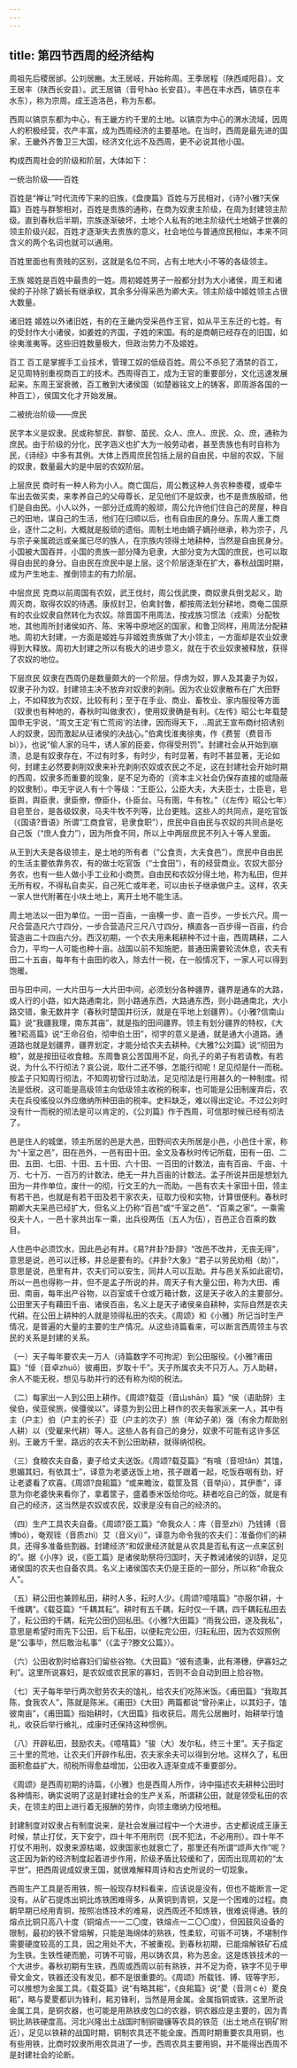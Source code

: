 ```yaml
---
---
---
```

title: 第四节西周的经济结构
---



周祖先后稷居邰。公刘居豳。太王居岐，开始称周。王季居程（陕西咸阳县）。文王居丰（陕西长安县）。武王居镐（音号hào 长安县）。丰邑在丰水西，镐京在丰水东），称为宗周。成王造洛邑，称为东都。

西周以镐京东都为中心，有王畿方约千里的土地。以镐京为中心的渭水流域，因周人的积极经营，农产丰富，成为西周经济的主要基地。在当时，西周是最先进的国家，王畿外齐鲁卫三大国，经济文化远不及西周，更不必说其他小国。

构成西周社会的阶级和阶层，大体如下：

一统治阶级——百姓

百姓是“禅让”时代流传下来的旧族，《盘庚篇》百姓与万民相对，《诗?小雅?天保篇》百姓与群黎相对，百姓是贵族的通称，在商为奴隶主阶级，在周为封建领主阶级。直到春秋后半期，宗族逐渐破坏，土地个人私有的地主阶级代土地嫡子世袭的领主阶级兴起，百姓才逐渐失去贵族的意义，社会地位与普通庶民相似，本来不同含义的两个名词也就可以通用。

百姓里面也有贵贱的区别，这就是名位不同，占有土地大小不等的各级领主。

王族 姬姓是百姓中最贵的一姓。周初姬姓男子一般都分封为大小诸侯，周王和诸侯的子孙除了嫡长有继承权，其余多分得采邑为卿大夫。领主阶级中姬姓领主占很大数量。

诸旧姓 姬姓以外诸旧姓，有的在王畿内受采邑作王官，如从平王东迁的七姓。有的受封作大小诸侯，如姜姓的齐国，子姓的宋国。有的是商朝已经存在的旧国，如徐夷淮夷等。这些旧姓数量极大，但政治势力不及姬姓。

百工 百工是掌握手工业技术，管理工奴的低级百姓。周公不杀犯了酒禁的百工，足见周特别重视商百工的技术。西周得百工，成为王官的重要部分，文化迅速发展起来。东周王室衰微，百工散到大诸侯国（如楚器铭文上的铸客，即周游各国的一种百工），侯国文化才开始发展。

二被统治阶级——庶民

民字本义是奴隶。民或称黎民、群黎、苗民、众人、庶人、庶民、众、庶，通称为庶民。由于阶级的分化，民字涵义也扩大为一般劳动者，甚至贵族也有时自称为民，《诗经》中多有其例。大体上西周庶民包括上层的自由民，中层的农奴，下层的奴隶，数量最大的是中层的农奴阶层。

上层庶民 商时有一种人称为小人。商亡国后，周公教这种人务农种黍稷，或牵牛车出去做买卖，来孝养自己的父母尊长，足见他们不是奴隶，也不是贵族殷顽，他们是自由民。小人以外，一部分迁成周的殷顽，周公允许他们住自己的房屋，种自己的田地，谋自己的生活，他们在归顺以后，也有自由民的身分。东周人重工商业，逐什二之利，大概就是殷顽的遗俗。周制土地由嫡子嫡孙继承，称为宗子，凡与宗子亲属疏远或亲属已尽的族人，在宗族内领得土地耕种，当然是自由民身分。小国被大国吞并，小国的贵族一部分降为皂隶，大部分变为大国的庶民，也可以取得自由民的身分。自由民在庶民中是上层。这个阶层逐渐在扩大，春秋战国时期，成为产生地主、推倒领主的有力阶层。

中层庶民 克商以前周国有农奴，武王伐纣，周公伐武庚，商奴隶兵倒戈起义，助周灭商，取得农奴的待遇。康叔封卫，伯禽封鲁，都按周法划分耕地，商奄二国原有的农业奴隶自然转化为农奴。除晋国不用周法，按戎族习惯法（戎索）分配牧地，其他周所封诸侯如齐、陈、宋等中原地区的国家，和鲁卫同样，用周法分配耕地。周初大封建，一方面是姬姓与非姬姓贵族做了大小领主，一方面却是农业奴隶得到大释放。周初大封建之所以有极大的进步意义，就在于农业奴隶被释放，获得了农奴的地位。

下层庶民 奴隶在西周仍是数量颇大的一个阶层。俘虏为奴，罪人及其妻子为奴，奴隶子孙为奴，封建领主决不放弃对奴隶的剥削。因为农业奴隶散布在广大田野上，不如释放为农奴，比较有利；至于在手业、商业、畜牧业、家内服役等方面（奴隶也有种地的，春秋时叫做隶农），使用奴隶确是有利。《左传》昭公七年载楚国申无宇说，“周文王定‘有亡荒阅’的法律，因而得天下，..周武王宣布商纣招诱别人的奴隶，因而激起从征诸侯的决战心。”伯禽伐淮夷徐夷，作《费誓（费音币bì）》，也说“偷人家的马牛，诱人家的臣妾，你得受刑罚”。封建社会从开始到崩溃，总是有奴隶存在，不过有时多，有时少，有时显著，有时不甚显著，无论如何，封建主必然要剥削奴隶来补充剥削农奴或农民之不足，这在封建社会开始时期的西周，奴隶多而重要的现象，是不足为奇的（资本主义社会仍保存直接的或隐蔽的奴隶制）。申无宇说人有十个等级：“王臣公，公臣大夫，大夫臣士，士臣皂，皂臣舆，舆臣隶，隶臣僚，僚臣仆，仆臣台。马有圉，牛有牧。”（《左传》昭公七年）自皂至台，是各级奴隶，马夫牛牧不列等，比台更贱。这些人的共同点，是吃官饭（《国语?晋语》所谓“工商食官，皂隶食职”），庶民中自由民与农奴的共同点是吃自己饭（“庶人食力”），因为所食不同，所以上中两层庶民不列入十等人里面。

从王到大夫是各级领主，是土地的所有者（“公食贡，大夫食邑”）。庶民中自由民的生活主要依靠务农，有的做士吃官饭（“士食田”），有的经营商业。农奴大部分务农，也有一些人做小手工业和小商贾。自由民和农奴分得土地，称为私田，但并无所有权，不得私自卖买，自己死亡或年老，可以由长子继承做户主。这样，农夫一家人世代附著在小块土地上，离开土地不能生活。

周土地法以一田为单位。一田一百亩，一亩横一步、直一百步。一步长六尺。周一尺合营造尺六寸四分，一步合营造尺三尺八寸四分，横直各一百步得一百亩，约合营造亩二十四亩六分。西汉初期，一个农夫用耒耜耕种不过十亩，西周耦耕，二人合力，平均一人可能也种十亩。战国以前不知施肥，普通田需要轮流休息，农夫有田二十五亩，每年有十亩田的收入，除去什一税，在一般情况下，一家人可以得到饱暖。

田与田中间，一大片田与一大片田中间，必须划分各种疆界，疆界是通车的大路，或人行的小路，如大路通南北，则小路通东西，大路通东西，则小路通南北，大小路交错，象无数井字（春秋时楚国井衍沃，就是在平地上划疆界）。《小雅?信南山篇》说“我疆我理，南东其亩”，就是指的田间疆界。领主有划分疆界的特权，《大雅?崧高篇》说“王命召伯，彻申伯土田”，彻字的意义是通，就是通大小道路。通道路也就是划疆界，疆界划定，才能分给农夫去耕种。《大雅?公刘篇》说“彻田为粮”，就是按田征收食粮。东周鲁哀公苦国用不足，向孔子的弟子有若请教。有若说，为什么不行彻法？哀公说，取什二还不够，怎能行彻呢！足见彻是什一而税。按孟子只知周行彻法，不知周初曾行过助法，足见彻法是行用甚久的一种制度。彻法是低税，这可能是高级领主向低级领主收税的税率，也可能是公田制废弃后，农夫在兵役徭役以外应缴纳所种田亩的税率。史料缺乏，难以得出定论。不过公刘时没有什一而税的彻法是可以肯定的，《公刘篇》作于西周，可信那时候已经有彻法了。

邑是住人的城堡，领主所居的邑是大邑，田野间农夫所居是小邑，小邑住十家，称为“十室之邑”，田在邑外，一邑有田十田。金文及春秋时传记所载，田有一田、二田、五田、七田、十田、五十田、六十田、一百田的计数法，亩有百亩、千亩、十万、七十万、一百万的计数法，绝无一井九百亩的计数法。孟子所说井田是想划九田为一井作单位，废什一的彻，行文王的九一而助。一邑有农夫十家田十田，领主有若干邑，也就是有若干田及若干家农夫，征取力役和实物，计算很便利。春秋时期卿大夫采邑已经扩大，但名义上仍称“百邑”或“千室之邑”、“百乘之家”。一乘需役夫十人，一邑十家共出车一乘，出兵役两伍（五人为伍），百邑正合百乘的数目。

人住邑中必须饮水，因此邑必有井。《易?井卦?卦辞》“改邑不改井，无丧无得”，意思是说，邑可以迁移，井总是要有的。《井卦?大象》“君子以劳民劝相（助）”，意思是说，邑里有井，农夫们可以安生，同井人可以互助。井与邑关系如此密切，所以一邑也得称一井，但不是孟子所说的井。周天子有大量公田，称为大田、甫田、南亩，每年出产谷物，以百室或千仓或万箱计数，这是天子收入的主要部分。公田里天子有藉田千亩、诸侯百亩，名义上是天子诸侯亲自耕种，实际自然是农夫代耕。在公田上耕种的人就是领得私田的农夫。《周颂》和《小雅》所记当时生产情况，是普遍的大量的主要的生产情况。从这些诗篇看来，可以断言西周领主与农民的关系是封建的关系。

（一）天子每年要农夫一万人（诗篇数字不可拘泥）到公田服役。《小雅?甫田篇》“倬（音卓zhuō）彼甫田，岁取十千”。天子所属农夫不只万人。万人助耕，余人不能无税，想见与助并行的还有称为彻的税法。

（二）每家出一人到公田上耕作。《周颂?载芟（音山shān）篇》“侯（语助辞）主侯伯，侯亚侯旅，侯彊侯以”。译意为到公田上耕作的农夫每家派来一人，其中有主（户主）伯（户主的长子）亚（户主的次子）旅（年幼子弟）强（有余力帮助别人耕）以（受雇来代耕）等人。这些人各有自己的身分，奴隶不可能有这许多区别。王畿方千里，路远的农夫不到公田助耕，就得纳彻税。

（三）食粮农夫自备，妻子给丈夫送饭。《周颂?载芟篇》“有嗿（音坦tǎn）其馌，思媚其妇，有依其士”，译意为老婆送饭上地，孩子跟着一起，吃饭吞咽有劲，好让老婆看了欢喜。《周颂?良耜篇》“或来瞻汝，载筐及筥（音举jǔ），其伊黍”，译意为你老婆快来看你了，拿着筐子，盛着黍米饭给你吃。耕者吃自己的饭，就是有自己的经济，这当然是农奴或农民，奴隶是没有自己的经济的。

（四）生产工具农夫自备。《周颂?臣工篇》“命我众人：庤（音至zhì）乃钱镈（音博bó），奄观铚（音质zhì）艾（音义yì）”，译意为命令我的农夫们：准备你们的耕具，还得多准备些割器。封建经济“和奴隶经济就是从农具是否私有这一点来区别的”。据《小序》说，《臣工篇》是诸侯助祭将归国时，天子教诫诸侯的训辞，足见诸侯国的农夫也自备农具。名义上诸侯国农夫仍是王臣的一部分，所以称“命我众人”。

（五）耕公田也兼顾私田，耕时人多，耘时人少。《周颂?噫嘻篇》“亦服尔耕，十千维耦”。《载芟篇》“千耦其耘”。耕时有五千耦，耘时仅一千耦，四千耦耘私田去了，耘公田的千耦，耘完公田仍回私田。《小雅?大田篇》“雨我公田，遂及我私”，意思是希望时雨先下公田，后下私田，以便耘完公田，归耘私田，因为农奴照例是“公事毕，然后敢治私事”（《孟子?滕文公篇》）。

（六）公田收割时给寡妇们留些谷物。《大田篇》“彼有遗秉，此有滞穗，伊寡妇之利”。这里所说寡妇，是农奴或农民家的寡妇，否则不会自动到田上拾谷物。

（七）天子每年举行两次慰劳农夫的馌礼，给农夫们吃陈米饭。《甫田篇》“我取其陈，食我农人”，陈就是陈米。《甫田》《大田》两篇都说“曾孙来止，以其妇子，馌彼南亩”，《甫田篇》指始耕时，《大田篇》指收获后。周先公居豳时，始耕举行馌礼，收获后举行飨礼，成康时还保持这种惯例。

（八）开辟私田，鼓励农夫。《噫嘻篇》“骏（大）发尔私，终三十里”。天子指定三十里的荒地，让农夫们开辟作私田，农夫家余夫可以得到分地。这样久了，私田面积愈益扩大，彻税所得愈益增加，公田收入逐渐变成不重要部分。

《周颂》是西周初期的诗篇，《小雅》也是西周人所作，诗中描述农夫耕种公田时各种情形，确实说明了这是封建社会的生产关系，所谓耕公田，就是领受私田的农夫，在领主的田上进行着无报酬的劳作，向领主缴纳力役地租。

封建制度对奴隶占有制度说来，是社会发展过程中一个大进步。古史都说成王康王时候，禁止打仗，天下安宁，四十年不用刑罚（民不犯法，不必用刑）。四十年不打仗不用刑，奴隶来源枯竭，奴隶国家也就衰亡了，那里还有所谓“颂声大作”呢？这正因为新的经济制度起着进步作用，阶级矛盾比较缓和了，因而出现周初的“太平世”。把西周说成奴隶王国，就很难解释周诗和古史所说的一切现象。

西周生产工具是否用铁，照一般现存材料看来，应该说是没有，但也不能断言一定没有。从矿石提炼出铜比炼铁困难得多，从黄铜到青铜，又是一个困难的过程。商朝早期已经用青铜，按照冶炼技术的难易，说西周还不知炼铁，很难说得通。铁的熔点比铜只高八十度（铜熔点一一二〇度，铁熔点一二〇〇度），但因鼓风设备的限制，最初的铁不曾熔解，只能是海绵体的熟铁，性柔软，可锻不可铸，不堪制作需要硬度较高的工具，因之用处不大，不被重视。到春秋初期，已能熔解铁矿石成为生铁。生铁性硬而脆，可铸不可锻，用以铸农具，称为恶金。这是炼铁技术的一个大进步。春秋初期有生铁，西周或西周以前有熟铁，并不足为奇，铁字不见于甲骨文金文，铁器还没有发见，都不是很重要的。《周颂》所载钱、镈、铚等字形，可以推想为金属工具。《载芟篇》说“有略其耜”，《良耜篇》说“畟（音测ｃè）畟良耜”，略与畟畟都训为锋利，耜刃锋利，当然是用金属。金属指铜或铁，这里所说金属工具，是铜农器，也可能是用熟铁皮包口的农器，铜农器应是主要的，因为青铜比熟铁硬度高。河北兴隆出土战国时制铜锄镰等农具的铁范（出土地点在铜矿附近），足见以铁耕的战国时期，铜制农具还不能全废。西周时期重要农具用铜，也有些用铁，比商时奴隶所用农具进了一步。西周农具主要用铜，并不能得出西周不是封建社会的论断。